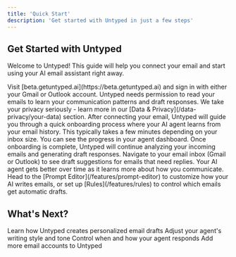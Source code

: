 ```yaml
---
title: 'Quick Start'
description: 'Get started with Untyped in just a few steps'
---
```


## Get Started with Untyped

Welcome to Untyped! This guide will help you connect your email and start using your AI email assistant right away.

<Steps>

<Step title='Sign up and connect your email'>
  Visit [beta.getuntyped.ai](https://beta.getuntyped.ai) and sign in with either your Gmail or Outlook account.
  <Note>
    Untyped needs permission to read your emails to learn your communication patterns and draft responses. We take your privacy seriously - learn more in our [Data & Privacy](/data-privacy/your-data)
    section.
  </Note>
</Step>

<Step title='Complete the onboarding'>
  After connecting your email, Untyped will guide you through a quick onboarding process where your AI agent learns from your email history. This typically takes a few minutes depending on your inbox
  size. You can see the progress in your agent dashboard.
</Step>

<Step title='Review your first draft'>
  Once onboarding is complete, Untyped will continue analyzing your incoming emails and generating draft responses. Navigate to your email inbox (Gmail or Outlook) to see draft suggestions for emails
  that need replies.
  <Tip>Your AI agent gets better over time as it learns more about how you communicate.</Tip>
</Step>

<Step title='Customize your agent'>
  Head to the [Prompt Editor](/features/prompt-editor) to customize how your AI writes emails, or set up [Rules](/features/rules) to control which emails get automatic drafts.
</Step>

</Steps>

## What's Next?

<Columns cols={2}>
  <Card title='Explore Email Drafting' icon='pen-sparkles' href='/features/drafting'>
    Learn how Untyped creates personalized email drafts
  </Card>
  <Card title='Customize Your Agent' icon='wand-magic-sparkles' href='/features/prompt-editor'>
    Adjust your agent's writing style and tone
  </Card>
  <Card title='Set Up Rules' icon='list-check' href='/features/rules'>
    Control when and how your agent responds
  </Card>
  <Card title='Connect Additional Mailboxes' icon='envelope-open' href='/settings/mailboxes'>
    Add more email accounts to Untyped
  </Card>
</Columns>
